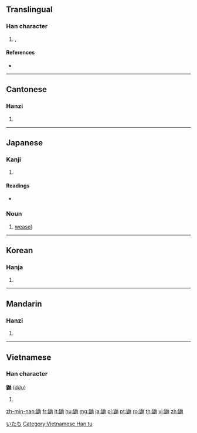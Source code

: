 {{character info/new}}
==Translingual==

===Han character===
{{Han char|rn=208|rad=鼠|as=05|sn=18|four=75716|canj=HVLW}}

# {{vern|Japanese weasel}}, {{taxlink|Mustela itatsi|species|noshow=1}}

====References====
* {{Han ref|kx=1528.140|dkj=48427|dj=2064.320|hdz=74773.120|uh=9F2C|ud=40748|bh=C35E|bd=50014}}

----

==Cantonese==

===Hanzi===
{{yue-hanzi|jyut=jau4|y=yau4}}

# {{defn|lang=yue|sort=鼠05}}

----

==Japanese==

===Kanji===
{{ja-kanji|grade=|rs=鼠05}}

# {{weasel|lang=ja|sort=鼠05}}

====Readings====
* {{ja-readings|on=[[ゆう]] (yū), [[ゆ]] (yu)|kun=[[いたち]] (itachi)}}

===Noun===
{{ja-noun|いたち|イタチ}}

# [[weasel]]

[[Category:ja:Mustelids|いたち]]

----

==Korean==

===Hanja===
{{ko-hanja|hangeul=유|eumhun=|rv=yu|mr=yu|y=yu}}

# {{defn|lang=ko|sort=鼠05}}

----

==Mandarin==

===Hanzi===
{{cmn-hanzi|pin=[[yòu]] ([[you4]])|wg=yu<sup>4</sup>}}

# {{defn|lang=cmn|sort=鼠05}}

----

==Vietnamese==

===Han character===
'''鼬''' ([[dứu]])

# {{defn|lang=vi}}

[[Category:Vietnamese Han tu]]

[[zh-min-nan:鼬]]
[[fr:鼬]]
[[lt:鼬]]
[[hu:鼬]]
[[mg:鼬]]
[[ja:鼬]]
[[pl:鼬]]
[[pt:鼬]]
[[ro:鼬]]
[[th:鼬]]
[[vi:鼬]]
[[zh:鼬]]